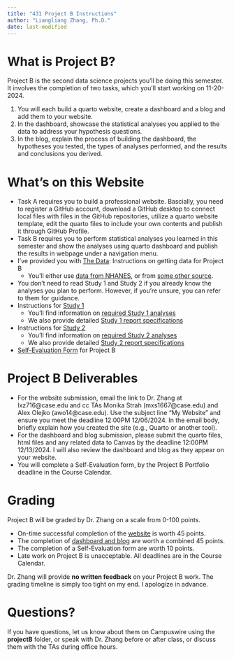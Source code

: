```yaml
---
title: "431 Project B Instructions"
author: "Liangliang Zhang, Ph.D."
date: last-modified
---
```


# What is Project B?

Project B is the second data science projects you'll be doing this semester. It involves the completion of two tasks, which you’ll start working on 11-20-2024.

1. You will each build a quarto website, create a dashboard and a blog and add them to your website.
2. In the dashboard, showcase the statistical analyses you applied to the data to address your hypothesis questions.
3. In the blog, explain the process of building the dashboard, the hypotheses you tested, the types of analyses performed, and the results and conclusions you derived.


# What's on this Website

<!-- - [Registration information](register.qmd) for your Project B plan. -->
<!--     - This involves completing a [Google Form](https://bit.ly/431-projB-registration-2024) by the deadline in mid-November specified on the [Course Calendar](https://thomaselove.github.io/431-2024/calendar.html). In this form, you will: -->
<!--       - specify whether or not you are working with a partner -->
<!--       - tell us a little about the data source (NHANES or other) you plan to use -->
<!--       - provide options for when you can give your oral presentation, and whether you prefer to do so in person or via Zoom -->
- Task A requires you to build a professional website. Bascially, you need to register a GitHub account, download a GitHub desktop to connect local files with files in the GitHub repositories, utilize a quarto website template, edit the quarto files to include your own contents and publish it through GitHub Profile.
- Task B requires you to perform statistical analyses you learned in this semester and show the analyses using quarto dashboard and publish the results in webpage under a navigation menu. 
- I've provided you with [The Data](data1.qmd): Instructions on getting data for Project B
    - You'll either use [data from NHANES](data2.qmd), or from [some other source](data3.qmd).
- You don’t need to read Study 1 and Study 2 if you already know the analyses you plan to perform. However, if you’re unsure, you can refer to them for guidance.
- Instructions for [Study 1](study1a.qmd)
    - You'll find information on [required Study 1 analyses](study1a.qmd)
    - We also provide detailed [Study 1 report specifications](study1b.qmd)
<!--    - You'll also find a [Study 1 example report](study1c.qmd) -->
- Instructions for [Study 2](study2a.qmd)
    - You'll find information on [required Study 2 analyses](study2a.qmd)
    - We also provide detailed [Study 2 report specifications](study2b.qmd)
<!--     - You'll also find a [Study 2 example report](study2c.qmd) -->
- [Self-Evaluation Form](self_eval.qmd) for Project B 
<!--    - If you work with a partner, each of you submits this form separately. -->
<!-- - A [Checklist](checklist.qmd) of the tasks that need to be accomplished for Project B, which also includes some details on the oral presentation you'll give to Dr. Love in December. -->
<!-- - A [Tip Sheet](tipsheet.qmd) of about 20 things that have come up in the past that are worth your attention as you prepare your final materials for presentation and submission. -->
<!-- - The top menu also provides links to contact us, and to the 431 home page. -->

<!-- All of the material you need (from a statistical and coding perspective) to do Project B has been or will be covered in our first 24 classes (i.e. immediately before the Thanksgiving Break), as well as in the Course Book Chapters 1-22 and Labs 1-6. -->

# Project B Deliverables

<!-- 1. You will complete a [Registration Form](register.qmd) to obtain my approval for your plan, let me know if you're working with a partner, and schedule your oral presentation, by the (mid-November) deadline on the [Course Calendar](https://thomaselove.github.io/431-2024/calendar.html).
2. You (and your partner, if applicable) will present your project to Dr. Love in his office. Details on the Oral Presentation are found in the [Checklist](checklist.qmd) menu above. Presentations will be scheduled on December 6-11 using the [Registration Form](register.qmd). 
3. You will build two Quarto and HTML reports (separate reports for [Study 1](study1a.qmd) and [Study 2](study2a.qmd)) by the Project B Portfolio deadline in the [Course Calendar](https://thomaselove.github.io/431-2024/calendar.html).
    - If you're not using NHANES data, you'll also submit your data to Dr. Love at that time. -->
- For the website submission, email the link to Dr. Zhang at lxz716@case.edu and cc TAs Monika Strah (mxs1667@case.edu) and Alex Olejko (awo14@case.edu). Use the subject line "My Website" and ensure you meet the deadline 12:00PM 12/06/2024. In the email body, briefly explain how you created the site (e.g., Quarto or another tool).
- For the dashboard and blog submission, please submit the quarto files, html files and any related data to Canvas by the deadline 12:00PM 12/13/2024. I will also review the dashboard and blog as they appear on your website.
- You will complete a Self-Evaluation form, by the Project B Portfolio deadline in the Course Calendar.

<!-- # Partnerships?

You can work alone, or with one other person on this project. If you work as a pair, you will commit to that when you [register for the project](register.qmd). Each of you will receive the team grade for the project reports, and an individual grade for the other components of the project. -->

<!--
# The Data

You will work with the same [data source](data1.qmd) for [Study 1](study1a.qmd) and for [Study 2](study2a.qmd), and these data will be developed either [from NHANES](data2.qmd) or from [another public source](data3.qmd) that you identify.

- You will find detailed instructions regarding the use of NHANES data for Project B [here](data2.qmd).
- If you want to [use other data](data3.qmd), you'll need it to meet some specifications we'll describe, and you'll have to get Dr. Love's permission when you [register your project](register.qmd). 
- Since most people consider working with NHANES data to be easier, we will award **four** extra points to projects which use non-NHANES data.

# Study 1

- [Study 1](study1a.qmd) is about making descriptive and exploratory comparisons and summaries of data. It's not about building sophisticated statistical models.
- You will ingest, merge and clean the data in R, then select variables to complete any four out of five potential analyses, as described [in these instructions](study1a.qmd). 
    - You can do all five analyses if you like (as preparation for Quiz 2, for instance) but you will only present four in your report. No bonus credit for doing all five analyses.
- Dr Love has developed Study 1 [Report Specifications](study1b.qmd) and a Study 1 [Example Report](study1c.qmd) which should guide your eventual submitted Study 1 report.

# Study 2

- [Study 2](study2a.qmd) is about building a model and making predictions. You will complete all elements of a data science project designed to create a statistical model for a quantitative outcome, then use it for prediction, and assess the quality of those predictions.
- Study 2 involves working with data from the same source that you used for Study 1. Again, you will work through all cleaning and data management requirements in your Study 2 report.
    - Study 2 involves the prediction of a quantitative outcome using a key predictor and some additional predictors in two linear regression models, and then comparing those two models.
    - All of the material you need (from a statistical and coding perspective) to do these analyses has been or will be covered in our first 24 classes and in the Course Notes.
- Dr Love has developed Study 2 [Report Specifications](study2b.qmd) and a Study 2 [Example Report](study2c.qmd) which should guide your eventual submitted Study 2 report. -->

# Grading

Project B will be graded by Dr. Zhang on a scale from 0-100 points.

- On-time successful completion of the [website](task1.qmd) is worth 45 points.
- The completion of [dashboard and blog](task2.qmd) are worth a combined 45 points.
- The completion of a Self-Evaluation form are worth 10 points.
- Late work on Project B is unacceptable. All deadlines are in the Course Calendar.

Dr. Zhang will provide **no written feedback** on your Project B work. The grading timeline is simply too tight on my end. I apologize in advance.

# Questions?

If you have questions, let us know about them on Campuswire using the **projectB** folder, or speak with Dr. Zhang before or after class, or discuss them with the TAs during office hours.
